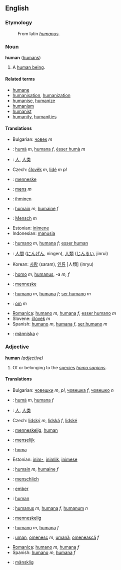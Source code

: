 ==English==
=== Etymology ===
:From latin ''[[humanus]]''.

=== Noun ===
'''human''' ([[humans]])

#A [[human being]].

====Related terms====
*[[humane]]
*[[humanisation]], [[humanization]]
*[[humanise]], [[humanize]]
*[[humanism]]
*[[humanist]]
*[[humanity]], [[humanities]]

==== Translations ====
*Bulgarian: [[човек]] ''m''
*{{ca}}: [[humà]] ''m'', [[humana]] ''f'', [[ésser humà]] ''m'' 
*{{zh}}: [[人]], [[人类]]
*Czech: [[člověk]] ''m'', [[lidé]] ''m pl''
*{{da}}: [[menneske]]
*{{nl}}: [[mens]] ''m''
*{{fi}}: [[ihminen]]
*{{fr}}: [[humain]] ''m'', [[humaine]] ''f''
*{{de}}: [[Mensch]] ''m''
*Estonian: [[inimene]]
*Indonesian: [[manusia]]
*{{ia}}: [[humano]] ''m'', [[humana]] ''f''; [[esser human]]
*{{ja}}: [[人間]] ([[にんげん]], ningen),  [[人類]] ([[じんるい]], jinrui)
*Korean: [[사람]] (saram), [[인류]] [人類] (inryu)
*{{la}}: [[homo]] ''m'', [[humanus]], -a ''m, f''
*{{no}}: [[menneske]]
*{{pt}}: [[humano]] ''m'', [[humana]] ''f''; [[ser humano]] ''m''
*{{ro}}: [[om]] ''m''
*[[Romanica]]: [[humano]] ''m'', [[humana]] ''f'', [[esser humano]] ''m''
*Slovene: [[človek]] ''m''
*Spanish: [[humano]] ''m'', [[humana]] ''f'', [[ser humano]] ''m''
*{{sv}}: [[människa]] ''c''

=== Adjective ===
'''human''' ''([[adjective]])''

#Of or belonging to the [[species]] ''[[homo sapiens]]''.

==== Translations ====
*Bulgarian: [[човешки]] ''m'', ''pl'', [[човешка]] ''f'', [[човешко]] ''n''
*{{ca}}: [[humà]] ''m'', [[humana]] ''f''
*{{zh}}: [[人]], [[人类]]
*Czech: [[lidský]] ''m'', [[lidská]] ''f'', [[lidské]]
*{{da}}: [[menneskelig]], [[human]]
*{{nl}}: [[menselijk]]
*{{eo}}: [[homa]]
*Estonian: [[inim-]], [[inimlik]], [[inimese]]
*{{fr}}: [[humain]] ''m'', [[humaine]] ''f''
*{{de}}: [[menschlich]]
*{{hu}}: [[ember]]
*{{ia}}: [[human]]
*{{la}}: [[humanus]] ''m'', [[humana]] ''f'', [[humanum]] ''n''
*{{no}}: [[menneskelig]]
*{{pt}}: [[humano]] ''m'', [[humana]] ''f''
*{{ro}}: [[uman]], [[omenesc]] ''m'', [[umană]], [[omenească]] ''f''
*[[Romanica]]: [[humano]] ''m'', [[humana]] ''f''
*Spanish: [[humano]] ''m'', [[humana]] ''f''
*{{sv}}: [[mänsklig]]